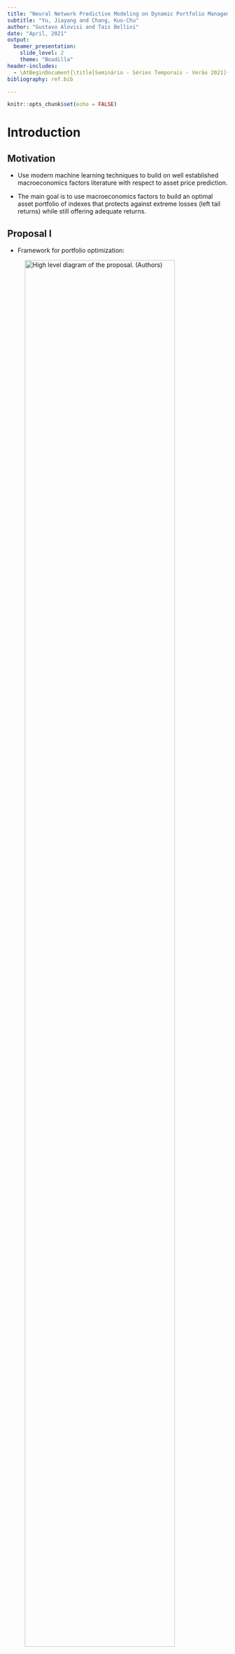 ```yaml
---
title: "Neural Network Predictive Modeling on Dynamic Portfolio Management"
subtitle: "Yu, Jiayang and Chang, Kuo-Chu"
author: "Gustavo Alovisi and Tais Bellini"
date: "April, 2021"
output: 
  beamer_presentation:
    slide_level: 2
    theme: "Boadilla"
header-includes:
  - \AtBeginDocument{\title[Seminário - Séries Temporais - Verão 2021]{Neural Network Predictive Modeling on Dynamic Portfolio Management}}
bibliography: ref.bib

---
```


```r
knitr::opts_chunk$set(echo = FALSE)
```

# Introduction

## Motivation

- Use modern machine learning techniques to build on well established macroeconomics factors literature with respect to asset price prediction.

- The main goal is to use macroeconomics factors to build an optimal asset portfolio of indexes that protects against extreme losses (left tail returns) while still offering adequate returns.

## Proposal I

- Framework for portfolio optimization:

![High level diagram of the proposal. (Authors)](img/ProposalSeminario.png){width=90%}
 


## Proposal II

- 1: Train the Neural Network with historical macroeconomic factors return as inputs (X) and historical asset returns as outputs (Y).
- 2: Learn the PCC-GARCH model with historical macroeconomic factor data. 
- 3: Simulate a large number of factor returns based on the estimated PCC-GARCH model, accounting for univariate time-varying volatility and multivariate dependence. 
- 4: Feed the the factor returns to the Neural Network to obtain asset returns.
- 5: Use the resulting asset returns to find the weight allocation for next period using mean-CVaR portfolio optimization. 

# Fundamentals

## GARCH(1,1) model 

- In order to model each univariate macroeconomic factor volatility, a GARCH(1,1) model is proposed. 

- Volatility is modeled using a GARCH(1,1) because the majority of financial assets share common 'stylized facts':
  - Heavy Tails: the distribution of returns usually shows heavier tails than Normal or t distribution: extreme losses or gains aren't that rare. 
  - Gain/Loss Asymmetry: large downturn in assets prices do not necessarily reflect equally large upturns. 
  - Volatility Clustering: high volatility events tends to cluster over time. Economic crisis. 
- Thus, using simple asset's standard deviation as a risk measure can be problematic.

## GARCH(1,1) model (2)

Let $R_t$ be the return of an macroeconomic factor at time $t$. It can be modelled as $R_t = \mu + \epsilon_t$, where $\mu$ is the average of the returns. 
A GARCH(1,1) model can be described as: 
\begin{equation}
\begin{aligned}
\epsilon_t = \sigma_tz_t \\
\sigma_{t}^{2} = \omega  + \alpha_{1}\epsilon_{t-1}^{2} + \beta_{1}\sigma_{t-1}^{2}
\end{aligned}
\end{equation}. It is assumed $z_t$ follows a SGED, GED or skewed-t based on goodness of fit. 


## Pair Copula and Dependence Modeling

- GARCH(1,1) model is able to capture univariate volatility. However, it is well known that dependence between financial assets exist.
- During crisis, financial assets exhibits different dependence structures with respect to normal or bullish market conditions: they tend to have a very correlated loss dynamic. 
- Copula-GARCH models are able to capture the multivariate assets dependence while multivariate probability function estimation is not needed or desired. 

## More about copula

- The main advantage of using copulas is that it allows separating the marginal assets distribution (here modeled using GARCH) from the dependence structure. Then, different dependence behaviors can be captured by different copula functions. 

\begin{theorem}
Let $F$ be an n-dimensional joint distribution function with margins $F_1,...F_n$. Then there exists an n-copula $C$ such that for all $y \in R^n$, \begin{equation}
F(\boldsymbol{y}) = F(y_1,...,y_n) = C(F_1(y_1),...,F_n(y_n)).
\end{equation} Furthermore, if $F_1,...,F_n$ are continuous, then $C$ is unique.
\end{theorem}

## More about copula
\begin{corollary}
Let $f$ be the multivariate probability density function, the probability distribution $F$, and $f_1,...,f_n$ the univariate probability density functions of the margins $F_1,...,F_n$. The copula density function of an n-copula $C$ is the function c: $U[0,1]^n \mapsto [0,\infty)$ such that \begin{equation}
      c(u_1,...,u_n)= \frac{\partial^n C(u_1,...,u_n)}{\partial u_1,...,\partial u_n} =                \frac{f(y_1,...,y_n)}{\prod^{n}_{i=1}f_i(y_i)}.
\end{equation}
\end{corollary}

## How this all connects

Using theorems above, the conditional joint distribution can be decomposed, given previous information set, into conditional marginal distributions and conditional copulas. For $t \in (1,...,T)$ let $\boldsymbol{Y}_t|\boldsymbol{I}_{t-1} \sim F(.|\boldsymbol{I}_{t-1})$ and $Y_{i,t}|\boldsymbol{I}_{t-1} \sim F_i(.|\boldsymbol{I}_{t-1})$, then \begin{equation}
F(\boldsymbol{y}|\boldsymbol{I}_{t-1}) = C(F_1(y_1|\boldsymbol{I}_{t-1}),..., F_n(y_n|\boldsymbol{I}_{t-1})|\boldsymbol{I}_{t-1})
\end{equation}

We incorporate GARCH(1,1) equation to the multivariate copula and the white-noise term ${z_t}$ can be derived from the copula structure: \begin{equation}
z_t|\boldsymbol{I}_{t-1} \sim F_{z,t} = C_t(F_{1,t}, ... , F_{n,t}) \end{equation} where $z_t$ can then be estimated from \begin{equation}
\frac{R_t - \mu}{\sigma_t|\boldsymbol{I}_{t-1}} \end{equation}

## Pair Copula (PCC)

- Different copula functions captures different kinds of dependence. 
- t-copula is symmetrical and captures both upper and lower tail dependence. Clayton copula captures lower tail, etc. 
- Computation requirements to estimate multivariate copula parameters increases with dimension of time-series. 
- However, multivariate joint density can be written as a product of pair copula on different conditional distributions.
- Copula parameters are then estimated with log-likelihood optimization along the layers of pair copula trees. 
- Final PCC model is the one that optimizes AIC using Clayton, t, Gumbel and Normal copula.

## Algorithm for the simulation of macroeconomic time series 

- 1: Fit the error term of monthly log-percentage change minus it's average for each macroeconomic variable into the GARCH(1,1) process, based on SGED, GED or skewed-t (if SGED fails to converge):

for $t = 1, 2, ... T$:
\begin{equation}
\begin{aligned}
\epsilon_{i, t-1} = R_t - \mu_t \\
\hat{\sigma}_{i,t}^{2} = \omega  + \alpha_{i,1}\epsilon_{i,t-1}^{2} + \beta_{i,1}\hat{\sigma}_{i,t-1}^{2}
\end{aligned}
\end{equation}

- 2: Use estimated GARCH(1,1) model to construct standardized residual vector \begin{equation}
\frac{R_t - \mu}{\sigma_t|I_{t-1}} \end{equation} for each factor.
- 3: Obtain $[0,1]$ Empirical CDF for each factor. 

## Algorithm for the simulation of macroeconomic time series (2)

- 4: Use Empirical CDF data of each factor to fit canonical vine copulas from t, Clayton, Gumbel and Normal copulas. 
- 5: Simulate N samples, $u_{i,j}$ from canonical vine for each factor $j$.
- 6: To obtain simulated white-noise term $\hat{z}_{i,T}$, calculate quantiles based on fitted SGED distribution of error terms, such that $Q(F(z)) = z$. 
- 7: Determine the next step log-percentage change from its joint distribution using the sample mean between 1 and T, $\mu_{1:T}$, last period conditional volatility, $\hat{\sigma}_{i,T}$, and the simulated white-noise $\hat{z}_{1,T}$ as $R_{T+1} = \mu_{1:T} + \hat{z}_{1,T}\hat{\sigma}_{i,T}$. 


## Neural Networks

- The advantage of using deep neural networks for financial forecasting, as opposed to linear models such as ARIMA, is that they can approximate the relationship between input data and predicted outputs even in highly complex and correlated scenarios. 

- Most of the studies with neural network use the historical data of the financial assets to explore the hidden relationship between them.

## The Economic Factor-Based Predictive Model (EFPM) {.allowframebreaks}

- This proposal uses neural networks to explore the relationships between macroeconomic factors and financial assets returns.

- A feedforward neural network with one hidden layer and one output layer that takes the simulation of 11 major macroeconomic factors as input and produces the return of 6 vehicle investment assets.
 
- The network maps the input to the output using the function below, where $\phi$ is the sigmoid function $\left(\frac{e^x}{1+e^x}\right)$ and $\alpha$ is a bias term:


$$\hat{y_i} = \phi_{output}\left(\alpha_1 + \sum_{k \rightarrow output}{w_{k,output}\phi\left(\alpha_k+\sum_{j \rightarrow k}w_{jk}x_{ij}\right)}\right)$$

- Find the optimal weights $w_{k,output}$ and $w_{jk}$ minimizing the SSE using gradient descent to iteractively update $w_{jk} \rightarrow w_{jk} - \eta\frac{\partial SSE}{\partial w_{jk}}$ where $\eta$ is the learning rate that controls the size of the step. 

![Sample of trained neural network. @Yu2020](img/neural_network.png){width=80%}

## Mean CVaR

- Traditional portfolio optimization follows Markowitz mean-variance model. 
- As mentioned earlier, there's a need to model lower tail risk. New risk measures introduced. 
- VaR (Value at Risk): Let $\boldsymbol{w}$ be a vector of portfolio weights. VaR is defined as $VaR_{\beta}(\boldsymbol{w}) = min(l \in R: \psi(\boldsymbol{w},l) \ge \beta)$. It can be interpreted as the portfolio loss with $\beta$ confidence. However, VaR has some limitations (not coherent, numerical difficulties, not convex). 
- CVaR (Conditional Value at Risk): CVaR is defined as \begin{equation} CVaR_\beta(w) = \frac{1}{1-\beta}\int_{f(w,y)\ge VaR_{\beta(w)}}f(w,y)p(y)dy, \end{equation} where $\boldsymbol{y}$ represents returns with density $p(\boldsymbol{y})$ and $f(\boldsymbol{w},\boldsymbol{y})$ is a loss function defined as $f(\boldsymbol{w},\boldsymbol{y}) = -\boldsymbol{w}^T\boldsymbol{y}$. It can be interpreted as the mean loss from $VaR_\beta$ to $-\infty$. 
- CVaR is a coherent risk measure and the optimization w.r.t to a portfolio is well defined and easier to be done. 

## Mean-CVaR portfolio optimization

- An easier discretized version function can be used to calculate $CVaR_\beta$ approximating the integral above:
\begin{equation}
F_\beta(\boldsymbol{w},l) = l + \frac{1}{q(1+\beta)}\sum^{q}_{k = 1}[f(\boldsymbol{w}, \boldsymbol{y}_k)-l]^{+}.\end{equation} Minimizing CVaR is thus the equivalent of minimizing $F_\beta(\boldsymbol{w},l)$. 

## Optimization Problem
The final mean-CVaR portfolio optimization is then defined as: 
\begin{equation}
\begin{aligned}
\min_{\boldsymbol{w} \in \boldsymbol{W}} F_\beta(\boldsymbol{w},l) = l + \frac{1}{q(1+\beta)}\sum^{q}_{k = 1}S_k \\
s.t. S_k \ge f(\boldsymbol{w}, \boldsymbol{y}_k) - l = -\boldsymbol{w}^T\boldsymbol{y}_k - l \\
S_k \ge 0\\
\sum^{N}_{i=1}w_i = 1\\
\boldsymbol{w}^T\boldsymbol{y} \ge \mu_0\\
\end{aligned}
\end{equation} where $S_k$ is an auxiliary term to approximate $[f(\boldsymbol{w},\boldsymbol{y}_k)-l]^+$ so that the optimization can be solved as a Linear Programming problem (using Simplex or Interior Point). 

# Methodology

## Neural Net-Based Pair Copula GARCH Portfolio Optimization Framework

![Process workflow diagram. @Yu2020](img/workflow.png){width=70%}

## Data Collection {.allowframebreaks}

- 6 Vanguard index mutual funds

Table: Investment Instruments. @Yu2020

  Security Name                         Security Symbol
-----------------                   ----------------------
 Vanguard 500 Index                          VFINX
 Vanguard Small Cap Index                    NAESX
 Vanguard Total Intl Stock Index             VGTSX
 Vanguard Emerging Mkts Stock Index          VEIEX
 Vanguard Total Bond Market Index            VBMFX
 Vanguard Real Estate Index                  VGSLX

- 11 macroeconomic factors

![Table of macroeconomic factors. @Yu2020](img/macroeconomic_variables.png){width=90%}

## Training

- Historical monthly data from assets returns and macroeconomic factors in same time horizon: January 2002 to November 2019.
- Training period of 60-month interval to get the optimal weight and test out-of-sample data for the following month. Training and testing repeated starting on January 2002 until all data points in sample are evaluated.
- Min–max normalization method on both the monthly log returns of the index funds and the monthly log-percentage change of the macroeconomic variables in training and testing phases to accelerate gradient descent algorithm.
- 60-month training data set split into one training set of 54 data points to form the model, and the remaining 6-month data that is used to tune the hyperparameter, such as number of neurons in the hidden layer. Mean squared error (MSE) of predicted output minimized to select the best network structure.
- PCC-GARCH fitted using data from January 2002 to February 2009. 

## Simulation 

- Simulate 5000 log-percentage change of economic variables using the the pair copula-GARCH(1,1) model.
- Use the 5000 simulated log-percentage change of the variables as input for the neural network model and get the 5000 simulated log-percentage returns of investment assets.
- Use the simulated return series of past 60 months as input for the Mean-CVaR optimization and get the optimal weights of the portfolio for the next month.
   - confidence level ($\beta$): 99%
   - expected return parameter ($\mu_0$): minimum of: 10% of annualized return and average return of past 60 months of assets.
   
## Validation

- Portfolio performance for the one-month period is recorded, and the process is repeated the next month using the previous 60 months data again.
- Range from February 2007 to November 2019.
- $1000 invested at the end of January 2007.

## Benchmarking

- The proposed strategy is compared to 3 methods:
   - \textbf{Equally weighted (EW):} index funds in the portfolio are simply allocated equally and rebalanced to equal weights each month.
   - \textbf{Historical return-based (HRB):} historical returns of the index funds are computed directly as inputs to the Mean-CVaR framework (no simulation).
   - \textbf{Direct simulation (DS):} monthly returns of the index funds are simulated by applying historical data into the pair copula-GARCH framework without utilizing the neural network framework and information from economic variables.

# Results

## Performance comparison

- Proposed framework using the neural network and considering macroeconomic factors outperforms all benchmark methods.

![Performance comparison assuming $1000 initial investment.@Yu2020](img/result_comparison.png){width=60%}

## Detailed performance comparison

Table: Summary of performance in the 4 strategies. @Yu2020

  Summary Statistics             EFPM         HRB          DS          EW
----------------------       ----------     --------    ---------    --------
 Annualized Return             7.4%           4.1%         3.4%        3.9%
 Annualized Volatility         8.6%           8.3%         7.2%        13.8%
 Sharpe Ratio                  0.57           0.20         0.13        0.10
 Maximum Drawdown              -16.4%       -34.8%       -23.2%       -51.5%
 Monthly 99% CVaR              -9.3%        -13.5%       -13.0%       -15.6%

## References {.allowframebreaks}
